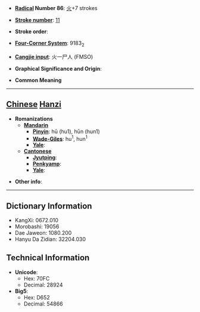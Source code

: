 * '''[[Wiktionary:Chinese radical index| Radical]] Number 86''': [[Wiktionary:Chinese radical index 火|火]]+7 strokes

* '''[[Wiktionary:Chinese total strokes index|Stroke number]]''': [[Wiktionary:Chinese total strokes index 11|11]]

* '''Stroke order''': 

* '''[[Wiktionary:Chinese four corner index|Four-Corner System]]''': 9183<sub>2</sub>

* '''[[Wiktionary:Chinese Cangjie index|Cangjie input]]''': 火一尸人 (FMSO)

* '''Graphical Significance and Origin''': 

* '''Common Meaning'''

----

== [[Chinese]] [[Hanzi]] ==

* '''Romanizations'''
** '''[[Mandarin]]'''
*** '''[[Pinyin]]''': hū (hu1), hūn (hun1)
*** '''[[Wade-Giles]]''': hu<sup>1</sup>, hun<sup>1</sup>
*** '''[[Yale]]''': 
** '''[[Cantonese]]'''
*** '''[[Jyutping]]''':
*** '''[[Penkyamp]]''': 
*** '''[[Yale]]''': 

* '''Other info''': 

----

== Dictionary Information ==

* KangXi: 0672.010
* Morobashi: 19056
* Dae Jaweon: 1080.200
* Hanyu Da Zidian: 32204.030

== Technical Information ==

* '''Unicode''':
** Hex: 70FC
** Decimal: 28924
* '''Big5''':
** Hex: D652
** Decimal: 54866